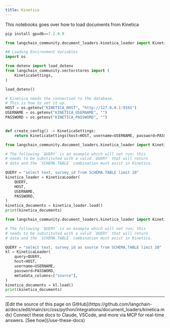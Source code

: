 ```yaml
---
title: Kinetica
---
```


This notebooks goes over how to load documents from Kinetica

```python
pip install gpudb==7.2.0.9
```

```python
from langchain_community.document_loaders.kinetica_loader import KineticaLoader
```

```python
## Loading Environment Variables
import os

from dotenv import load_dotenv
from langchain_community.vectorstores import (
    KineticaSettings,
)

load_dotenv()
```

```python
# Kinetica needs the connection to the database.
# This is how to set it up.
HOST = os.getenv("KINETICA_HOST", "http://127.0.0.1:9191")
USERNAME = os.getenv("KINETICA_USERNAME", "")
PASSWORD = os.getenv("KINETICA_PASSWORD", "")


def create_config() -> KineticaSettings:
    return KineticaSettings(host=HOST, username=USERNAME, password=PASSWORD)
```

```python
from langchain_community.document_loaders.kinetica_loader import KineticaLoader

# The following `QUERY` is an example which will not run; this
# needs to be substituted with a valid `QUERY` that will return
# data and the `SCHEMA.TABLE` combination must exist in Kinetica.

QUERY = "select text, survey_id from SCHEMA.TABLE limit 10"
kinetica_loader = KineticaLoader(
    QUERY,
    HOST,
    USERNAME,
    PASSWORD,
)
kinetica_documents = kinetica_loader.load()
print(kinetica_documents)
```

```python
from langchain_community.document_loaders.kinetica_loader import KineticaLoader

# The following `QUERY` is an example which will not run; this
# needs to be substituted with a valid `QUERY` that will return
# data and the `SCHEMA.TABLE` combination must exist in Kinetica.

QUERY = "select text, survey_id as source from SCHEMA.TABLE limit 10"
kl = KineticaLoader(
    query=QUERY,
    host=HOST,
    username=USERNAME,
    password=PASSWORD,
    metadata_columns=["source"],
)
kinetica_documents = kl.load()
print(kinetica_documents)
```

---

<Callout icon="pen-to-square" iconType="regular">
    [Edit the source of this page on GitHub](https://github.com/langchain-ai/docs/edit/main/src/oss/python/integrations/document_loaders/kinetica.mdx)
</Callout>
<Tip icon="terminal" iconType="regular">
    Connect these docs to Claude, VSCode, and more via MCP for    real-time answers. [See how](/use-these-docs)
</Tip>
